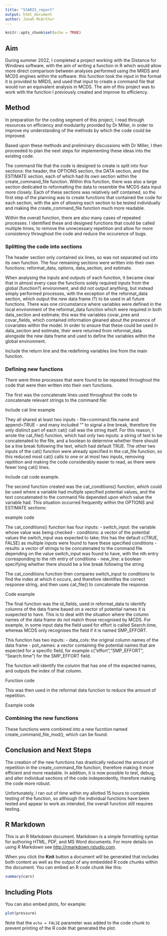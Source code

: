 ```yaml
---
title: "StARIS_report"
output: html_document
author: Jonah McArthur
---
```


```r
knitr::opts_chunk$set(echo = TRUE)
```

## Aim

During summer 2022, I completed a project working with the Distance for Windows software, with the aim of writing a function in R which would allow more direct comparison between analyses performed using the MRDS and MCDS engines within the software. this function took the input in the format it is provided to MRDS, and used that input to create a command file that would run an equivalent analysis in MCDS. The aim of this project was to work with the function I previously created and improve its efficiency.

## Method

In preparation for the coding segment of this project, I read through resources on efficiency and modularity provided by Dr Miller, in order to improve my understanding of the methods by which the code could be improved.

Based upon these methods and preliminary discussions with Dr Miller, I then proceeded to plan the next steps for implementing these ideas into the existing code.

The command file that the code is designed to create is split into four sections: the header, the OPTIONS section, the DATA section, and the ESTIMATE section, each of which had its own section within the create_command_file function. Within this function, there was also a large section dedicated to reformatting the data to resemble the MCDS data input more closely. Each of these sections was relatively self contained, so the first step of the planning was to create functions that contained the code for each section, with the aim of allowing each section to be tested individually and making the create_command_file function much more readable.

Within the overall function, there are also many cases of repeated processes. I identified these and designed functions that could be called multiple times, to remove the unnecessary repetition and allow for more consistency throughout the code and reduce the occurence of bugs.

### Splitting the code into sections

The header section only contained six lines, so was not separated out into its own function. The four remaining sections were written into their own functions: reformat_data, options, data_section, and estimate.

When analysing the inputs and outputs of each function, it became clear that in almost every case the functions solely required inputs from the global (function?) environment, and did not output anything, but instead simply performed processes, with the exception of the reformat_data section, which output the new data frame (?) to be used in all future functions. There was one circumstance where variables were defined in the local environment of the reformat_data function which were required in both data_section and estimate; this was the variables covar_pres and covar_fields, which contained information gleaned about the presence of covariates within the model. In order to ensure that these could be used in data_section and estimate, their were returned from reformat_data alongside the new data frame and used to define the variables within the global environment.

Include the return line and the redefining variables line from the main function.

### Defining new functions

There were three processes that were found to be repeated throughout the code that were then written into their own functions.

The first was the concatenate lines used throughout the code to concatenate relevant strings to the command file:

Include cat line example

They all shared at least two inputs - file=command.file.name and append=TRUE - and many included "\n" to signal a line break, therefore the only distinct part of each cat() call was the string itself. For this reason, I wrote the cat_file() function, which had only two inputs: a string of text to be concatenated to the file, and a boolean to determine whether there should be a line break following the text, which had default TRUE. The other two inputs of the cat() function were already specified in the cat_file function, so this reduced most cat() calls to one or at most two inputs, removing repitition and making the code considerably easier to read, as there were fewer long cat() lines.

Include cat code example.

The second function created was the cat_conditions() function, which could be used where a variable had multiple specified potential values, and the text concatenated to the command file depended upon which value the variable had. This situation occurred frequently within the OPTIONS and ESTIMATE sections:

example code

The cat_conditions() function has four inputs:
 - switch_input: the variable whose value was being checked
 - conditions: a vector of the potential values the switch_input was expected to take; this has the default c(TRUE, FALSE) as multiple inputs were found to have these specified conditions
 - results: a vector of strings to be concatenated to the command file depending on the value switch_input was found to have, with the nth entry corresponding to the nth entry of conditions
 - new_line: a boolean specifying whether there should be a line break following the string

The cat_conditions function then compares switch_input to conditions to find the index at which it occurs, and therefore identifies the correct response string, and then uses cat_file() to concatenate the response.

Code example

The final function was the id_fields, used in reformat_data to identify columns of the data frame based on a vector of potential names it is suspected to have. This is to deal with the situation where the column names of the data frame do not match those recognised by MCDS. For example, in some input data the field used for effort is called Search.time, whereas MCDS only recognises the field if it is named SMP_EFFORT.

This function has two inputs:
 - data_cols: the original column names of the data frame
 - pot_names: a vector containing the potential names that are expected for a specific field, for example c("effort","SMP_EFFORT", "Search.time") for the SMP_EFFORT field.
 
The function will identify the column that has one of the expected names, and outputs the index of that column.

Function code

This was then used in the reformat data function to reduce the amount of repetition.

Example code

### Combining the new functions

These functions were combined into a new fucntion named create_command_file_mod(), which can be found:

## Conclusion and Next Steps

The creation of the new functions has drastically reduced the amount of repetition in the create_command_file function, therefore making it more efficient and more readable. In addition, it is now possible to test, debug, and alter individual sections of the code independently, therefore making the code more robust.

Unfortunately, I ran out of time within my allotted 15 hours to complete testing of the function, so although the individual functions have been tested and appear to work as intended, the overall function still requires testing.

## R Markdown

This is an R Markdown document. Markdown is a simple formatting syntax for authoring HTML, PDF, and MS Word documents. For more details on using R Markdown see <http://rmarkdown.rstudio.com>.

When you click the **Knit** button a document will be generated that includes both content as well as the output of any embedded R code chunks within the document. You can embed an R code chunk like this:

```r
summary(cars)
```

## Including Plots

You can also embed plots, for example:

```r
plot(pressure)
```

Note that the `echo = FALSE` parameter was added to the code chunk to prevent printing of the R code that generated the plot.
